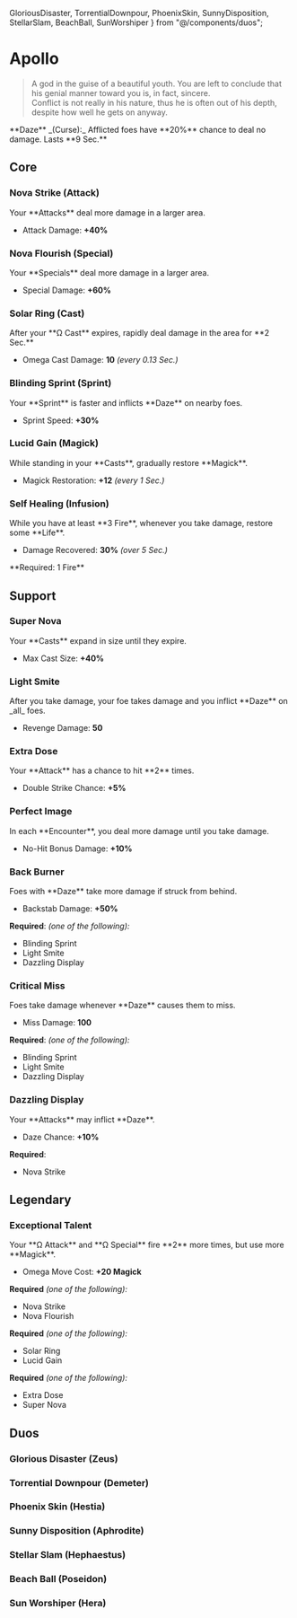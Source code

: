   GloriousDisaster,
  TorrentialDownpour,
  PhoenixSkin,
  SunnyDisposition,
  StellarSlam,
  BeachBall,
  SunWorshiper
} from "@/components/duos";

# Apollo

> A god in the guise of a beautiful youth. You are left to conclude that his genial manner toward you is, in fact, sincere.\
> Conflict is not really in his nature, thus he is often out of his depth, despite how well he gets on anyway.

<Boon className='mt-4'>
  **Daze** _(Curse):_ Afflicted foes have **20%** chance to deal no damage. Lasts **9 Sec.**
</Boon>

## Core

### Nova Strike (Attack)

<Boon>
Your **Attacks** deal more damage in a larger area.

- Attack Damage: **+40%**

</Boon>

### Nova Flourish (Special)

<Boon>
Your **Specials** deal more damage in a larger area.

- Special Damage: **+60%**

</Boon>

### Solar Ring (Cast)

<Boon>
After your **Ω Cast** expires, rapidly deal damage in the area for **2 Sec.**

- Omega Cast Damage: **10** _(every 0.13 Sec.)_

</Boon>

### Blinding Sprint (Sprint)

<Boon>
Your **Sprint** is faster and inflicts **Daze** on nearby foes.

- Sprint Speed: **+30%**

</Boon>

### Lucid Gain (Magick)

<Boon>
While standing in your **Casts**, gradually restore **Magick**.

- Magick Restoration: **+12** _(every 1 Sec.)_

</Boon>

### Self Healing (Infusion)

<Boon>
While you have at least **3 Fire**, whenever you take damage, restore some **Life**.

- Damage Recovered: **30%** _(over 5 Sec.)_

</Boon>
**Required: 1 Fire**

## Support

### Super Nova

<Boon>
Your **Casts** expand in size until they expire.

- Max Cast Size: **+40%**

</Boon>

### Light Smite

<Boon>
After you take damage, your foe takes damage and you inflict **Daze** on _all_ foes.

- Revenge Damage: **50**

</Boon>

### Extra Dose

<Boon>
Your **Attack** has a chance to hit **2** times.

- Double Strike Chance: **+5%**

</Boon>

### Perfect Image

<Boon>
In each **Encounter**, you deal more damage until you take damage.

- No-Hit Bonus Damage: **+10%**

</Boon>

### Back Burner

<Boon>
Foes with **Daze** take more damage if struck from behind.

- Backstab Damage: **+50%**

</Boon>

**Required**: _(one of the following):_

- Blinding Sprint
- Light Smite
- Dazzling Display

### Critical Miss

<Boon>
Foes take damage whenever **Daze** causes them to miss.

- Miss Damage: **100**

</Boon>

**Required**: _(one of the following):_

- Blinding Sprint
- Light Smite
- Dazzling Display

### Dazzling Display

<Boon>
Your **Attacks** may inflict **Daze**.

- Daze Chance: **+10%**

</Boon>

**Required**:

- Nova Strike

## <TextHighlight type="legendary">Legendary</TextHighlight>

### <TextHighlight type="legendary">Exceptional Talent</TextHighlight>

<Boon>
Your **Ω Attack** and **Ω Special** fire **2** more times, but use more **Magick**.

- Omega Move Cost: **+20 Magick**

</Boon>

**Required** _(one of the following):_

- Nova Strike
- Nova Flourish

**Required** _(one of the following):_

- Solar Ring
- Lucid Gain

**Required** _(one of the following):_

- Extra Dose
- Super Nova

## <TextHighlight type="duo">Duos</TextHighlight>

### <TextHighlight type="duo">Glorious Disaster (Zeus)</TextHighlight>

<GloriousDisaster />

### <TextHighlight type="duo">Torrential Downpour (Demeter)</TextHighlight>

<TorrentialDownpour />

### <TextHighlight type="duo">Phoenix Skin (Hestia)</TextHighlight>

<PhoenixSkin />

### <TextHighlight type="duo">Sunny Disposition (Aphrodite)</TextHighlight>

<SunnyDisposition />

### <TextHighlight type="duo">Stellar Slam (Hephaestus)</TextHighlight>

<StellarSlam />

### <TextHighlight type="duo">Beach Ball (Poseidon)</TextHighlight>

<BeachBall />

### <TextHighlight type="duo">Sun Worshiper (Hera)</TextHighlight>

<SunWorshiper />
